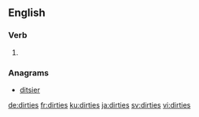==English==

===Verb===
{{head|en|verb form}}

# {{en-third-person singular of|dirty}}

===Anagrams===
* [[ditsier#English|ditsier]]

[[de:dirties]]
[[fr:dirties]]
[[ku:dirties]]
[[ja:dirties]]
[[sv:dirties]]
[[vi:dirties]]